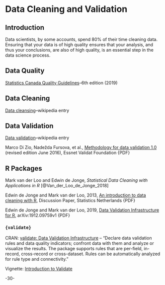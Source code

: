 # Data Cleaning and Validation {#datacleaning}



## Introduction

Data scientists, by some accounts, spend 80% of their time cleaning data. Ensuring that your data is of high quality ensures that your analysis, and thus your conclusions, are also of high quality, is an essential step in the data science process.


## Data Quality

[Statistics Canada Quality Guidelines](https://www150.statcan.gc.ca/n1/pub/12-539-x/12-539-x2019001-eng.htm)--6th edition (2019)


## Data Cleaning

[Data cleansing](https://en.wikipedia.org/wiki/Data_cleansing)--wikipedia entry



## Data Validation

[Data validation](https://en.wikipedia.org/wiki/Data_validation)--wikipedia entry

Marco Di Zio, Nadežda Fursova, et al., [Methodology for data validation 1.0](https://ec.europa.eu/eurostat/cros/system/files/methodology_for_data_validation_v1.0_rev-2016-06_final.pdf) (revised edition June 2016), Essnet Validat Foundation {PDF}


## R Packages


Mark van der Loo and Edwin de Jonge, _Statistical Data Cleaning with Applications in R_ [@Van_der_Loo_de_Jonge_2018]


Edwin de Jonge and Mark van der Loo, 2013, [An introduction to data cleaning with R](https://cran.r-project.org/doc/contrib/de_Jonge+van_der_Loo-Introduction_to_data_cleaning_with_R.pdf), Discussion Paper, Statistics Netherlands {PDF}

Edwin de Jonge and Mark van der Loo, 2019, [Data Validation Infrastructure for R](https://arxiv.org/pdf/1912.09759.pdf), arXiv:1912.09759v1 {PDF}




### `{validate}`

CRAN: [validate: Data Validation Infrastructure](https://cran.r-project.org/web/packages/validate/) -- "Declare data validation rules and data quality indicators; confront data with them and analyze or visualize the results. The package supports rules that are per-field, in-record, cross-record or cross-dataset. Rules can be automatically analyzed for rule type and connectivity."


Vignette: [Introduction to Validate](https://cran.r-project.org/web/packages/validate/vignettes/introduction.html)



-30-
